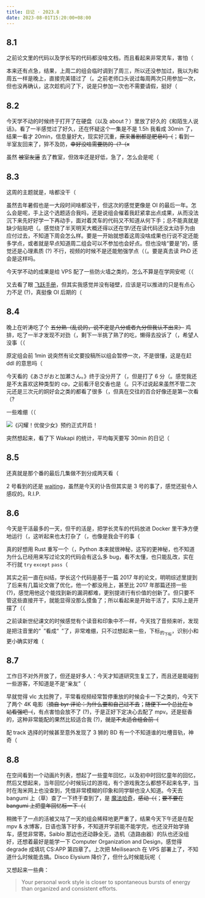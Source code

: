 ```yaml
---
title: 日记 · 2023.8
date: 2023-08-01T15:20:00+08:00
---
```


## 8.1

之前论文里的代码以及学长写的代码都没啥文档，而且看起来非常灵车，害怕（

本来还有点急，结果，上周二的组会临时调到了周三，所以还没参加过，我以为和周五一样是晚上，直接完美错过了（。之前老师口头说过每周两次只用参加一次，但也没再确认，这次趁机问了下，说是只参加一次也不需要请假，挺好（

## 8.2

今天学不动的时候终于打开了在硬盘（以及 about？）里放了好久的《和陌生人说话》。看了一半感觉过了好久，还在怀疑这个一集是不是 1.5h 我看成 30min 了，结果一看才 20min，信息量好大，现实好沉重，~~原来番剧都是肥皂吗（~~；看到一半室友回来了，猝不及防，~~幸好没啥需要防的（?（x~~

虽然 ~~被室友逼~~ 去了教室，但效率还是好低，急了，怎么会是呢（

## 8.3

这周的主题就是，啥都没干（

虽然去年暑假也是一大段时间啥都没干，但这次的感觉更像是 OI 的最后一年。怎么会是呢，手上这个选题适合我吗，还是说组会催着我赶紧拿出点成果，从而没法沉下来先好好学一下再动手，面对着灵车的代码又不知道从何下手；总不能真就是缺少贴贴吧（。感觉绕了半天明天大概还得以还在学/还在读代码还没太动手为由应付过去，不知道下周会怎么样。要是一开始就想着这周没啥成果也行说不定还能多学点，或者就是早点知道周二组会可以不参加也会好点。但也没啥“要是”的，感觉还是心理素质 (?) 不行，视频的时候不是还能勉强学点（（。要是真去读 PhD 还会是这样吗。

今天学不动的成果是给 VPS 配了一些防火墙之类的，怎么不算是在学网安呢（（

又去看了眼 [飞跃手册](https://feiyue.online/prepare/experience/research/#2)，但其实我感觉并没有碰壁，应该是可以推进的只是有点心力不足 (?)，真挺像 OI 后期的（

## 8.4

晚上在听涛吃了个 ~~五分熟（乱说的，说不定是八分或者九分但我认不出来）~~ 鸡排，吃了一半才发现不对劲（，剩下一半挑了熟了的吃，懒得去投诉了（，希望人没事（（

原定组会前 1min 说突然有论文要投稿所以组会暂停一次，不是很懂，这是在赶 ddl 的意思吗（

今天看的《あさがおと加瀬さん。》终于没分开了（，但是打了 6 分（。感觉我还是不太喜欢这种类型的 cp，之前看汗皂交香也是（。只不过说起来虽然不管二次元还是三次元的<span class="text-nijigasaki">姛好会</span>之类的都看了很多（，但真在交往的百合好像还是第一次看（?

一些难绷（（

![《闪耀！优俊少女》预约正式开启！](shine!youjun-girl.png)

突然想起来，看了下 Wakapi 的统计，平均每天要写 30min 的日记（

## 8.5

还真就是那个番的最后几集做不到分成两天看（

2 号看到的还是 [waiting](https://www.reddit.com/r/neovim/comments/15g10by/comment/jugknjr/)，虽然是今天的讣告但其实是 3 号的事了，感觉还挺令人感叹的。R.I.P.

## 8.6

今天是干活最多的一天，但干的活是，把学长灵车的代码放进 Docker 里干净方便地运行（，这听起来也太打杂了（，也像是我会干的事（

真的好想用 Rust 重写一个（，Python 本来就很神秘，这写的更神秘，也不知道为什么已经用来写过论文的代码会有这么多 bug，看不太懂，也只能乱改，实在不行就 `try` `except` `pass`（

其实之前一直在纠结，学长这个代码是基于一篇 2017 年的论文，明明综述里提到了后来有几篇论文做了优化，他一个都没用上，甚至比 2017 年那篇还捞一些 (?)，感觉用他这个能找到新的漏洞都难，更别提进行有价值的创新了。但只要不管这些直接开干，就能显得没那么摸鱼了；所以看起来是开始干活了，实际上是开摆了（（

之前读新世纪课文的时候感觉有个读音和印象中不一样，今天找了音频来听，发现是把注音里的“<ruby><rt>っ</rt></ruby>”看成“<ruby><rt>つ</rt></ruby>”了，非常难绷，只不过想起来一些，$\text{下标}_{\text{的}_{\text{下标}}}$，识别小和更小确实好难（

## 8.7

工作日不对外开放了，但还是好多人：今天才知道研究生复工了，而且还是能碰到一些游客，不知道是不是“亲友”（

早就觉得 vlc 太拉胯了，平常看视频经常暂停重放的时候会卡一下之类的，今天下了两个 4K 电影（~~摘自 byr 评论：为什么要和自己过不去~~；~~随便下一个总比在 b 站看强吧（~~，有点害怕会放不了 (?)，于是正好下定决心去配了 mpv。还是挺香的，这种非常能配的果然比较适合我 (?)，~~就是不太适合组会前（~~

配 track 选择的时候甚至意外发现了 3 狮的 BD 有一个不知道谁的吐槽音轨，神奇（

## 8.8

在空间看到一个动画片列表，想起了一些童年回忆，以及初中时回忆童年的回忆，然后又想起来，当年回忆小时候玩过的游戏，有个游戏我怎么都想不起来名字，当时在淘米网上也没查到，凭借非常模糊的印象和同学聊也没人知道。今天去 bangumi 上（草）查了一下终于查到了，是 [魔法哈奇](https://bgm.tv/subject/338264)，~~感动（（~~；~~要不要在 bangumi 上把童年回忆标一下（（~~

稍微干了一点的活被又咕了一天的组会稀释地更严重了，结果今天下午还是在配 mpv & 水博客，日语也落下好多，不知道开学前能不能学完，也还没开始学骑车，感觉非常寄。Saiblo 那边也还动静全无，造机（造路由器）的队也还没组好，还想着最好是能学一下 Computer Organization and Design，感觉得 degrade 成填坑 CS:APP 第四章了。上次把 Meilisearch 在 VPS 部署上了，不知道什么时候能去搞。Disco Elysium 降价了，但什么时候能玩呢（

又想起来一些典：

> Your personal work style is closer to spontaneous bursts of energy than organized and consistent efforts.
